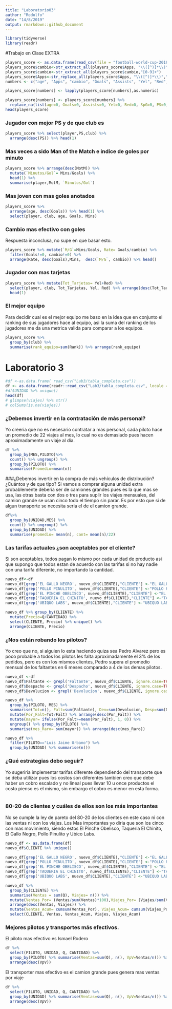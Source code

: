 ```yaml
---
title: "Laboratorio03"
author: "Rodolfo"
date: "14/8/2019"
output: rmarkdown::github_document
---
```


```r
library(tidyverse)
library(readr)
```

#Trabajo en Clase EXTRA
```r
players_score <- as.data.frame(read_csv(file = "football-world-cup-2018-dataset/Players_Score.csv"))
players_score$cambio<-str_extract_all(players_score$Apps, "\\([^)]*\\)","")
players_score$cambio<-str_extract_all(players_score$cambio,"[0-9]+")
players_score$Apps<-str_replace_all(players_score$Apps, "\\([^)]*\\)","")
numbers <- c("age", "Apps", "cambio", "Goals", "Assists", "Yel", "Red", "SpG", "PS", "AerialsWon", "MotM","Rating")

players_score[numbers] <- lapply(players_score[numbers],as.numeric)

players_score[numbers] <- players_score[numbers] %>%
  replace_na(list(age=0, Goals=0, Assists=0, Yel=0, Red=0, SpG=0, PS=0, AerialsWon=0,MotM=0, cambio=0))
head(players_score)
```
###  Jugador con mejor PS y de que club es
```r
players_score %>% select(player,PS,club) %>% 
  arrange(desc(PS)) %>% head(1)
```
### Mas veces a sido Man of the Match e indice de goles por minuto
```r
players_score %>% arrange(desc(MotM)) %>% 
  mutate(`Minutos/Gol`= Mins/Goals) %>% 
  head(1) %>% 
  summarise(player,MotM, `Minutos/Gol`)
```
### Mas joven con mas goles anotados
```r
players_score %>% 
  arrange(age, desc(Goals)) %>% head(1) %>% 
  select(player, club, age, Goals, Mins)
```
### Cambio mas efectivo con goles
Respuesta inconclusa, no supe en que basar esto.
```r
players_score %>% mutate(`M/G`=Mins/Goals, Rate= Goals/cambio) %>% 
  filter(Goals!=0, cambio!=0) %>% 
  arrange(Rate, desc(Goals),Mins,  desc(`M/G`, cambio)) %>% head()
```
### Jugador con mas tarjetas
```r
players_score %>% mutate(Tot_Tarjetas= Yel+Red) %>% 
  select(player, club, Tot_Tarjetas, Yel, Red) %>% arrange(desc(Tot_Tarjetas)) %>% 
  head(1)
```
### El mejor equipo
Para decidir cual es el mejor equipo me baso en la idea que en conjunto el ranking de sus jugadores hace al equipo, asi la suma del ranking de los jugadores me da una metrica valida para comparar a los equipos.
```r
players_score %>% 
  group_by(club) %>% 
  summarise(rank_equipo=sum(Rank)) %>% arrange(rank_equipo)
```

# Laboratorio 3
```r
#df <-as.data.frame( read_csv("Lab3/tabla_completa.csv"))
df <- as.data.frame(readr::read_csv("Lab3/tabla_completa.csv", locale = locale(encoding = "latin1")))
#df$UNIDAD %>% unique()
head(df)
# glimpse(viajes) %>% str()
# colSums(is.na(viajes))
```

### ¿Debemos invertir en la contratación de más personal?
Yo creeria que no es necesario contratar a mas personal, cada piloto hace un promedio de 22 viajes al mes, lo cual no es demasiado pues hacen aproximadamente un viaje al dia.
```r
df %>%
  group_by(MES,PILOTO)%>%
  count() %>% ungroup() %>% 
  group_by(PILOTO) %>% 
  summarise(Promedio=mean(n))
```
###¿Debemos invertir en la compra de más vehículos de distribución? ¿Cuántos y de que
tipo?
Si vamos a comprar alguna unidad extra probablemente deberia ser de camiones grandes pues es la que mas se usa, las otras basta con dos o tres para suplir los viajes mensuales, del camion grande se usan cinco todo el tiempo sin parar. Es por esto que si de algun transporte se necesita seria el de el camion grande.
```r
df%>%
  group_by(UNIDAD,MES) %>%
  count() %>% ungroup() %>% 
  group_by(UNIDAD) %>% 
  summarise(promedio= mean(n), cant= mean(n)/22)
```

### Las tarifas actuales ¿son aceptables por el cliente?
 Si son aceptables, todos pagan lo mismo por cada unidad de producto asi que supongo que todos estan de acuerdo con las tarifas si no hay nadie con una tarifa diferente, no importando la cantidad.
```r
nuevo_df<-df
nuevo_df[grep('EL GALLO NEGRO', nuevo_df$CLIENTE),"CLIENTE"] <-"EL GALLO NEGRO"
nuevo_df[grep('POLLO PINULITO', nuevo_df$CLIENTE),"CLIENTE"] <-"POLLO PINULITO"
nuevo_df[grep('EL PINCHE OBELISCO', nuevo_df$CLIENTE),"CLIENTE"] <-"EL PINCHE OBELISCO"
nuevo_df[grep('TAQUERIA EL CHINITO', nuevo_df$CLIENTE),"CLIENTE"] <-"TAQUERIA EL CHINITO"
nuevo_df[grep('UBIQUO LABS', nuevo_df$CLIENTE),"CLIENTE"] <-"UBIQUO LABS"

nuevo_df %>% group_by(CLIENTE) %>% 
  mutate(Precio=Q/CANTIDAD) %>% 
  select(CLIENTE, Precio) %>% unique() %>% 
  arrange(CLIENTE, Precio)
```

### ¿Nos están robando los pilotos?
Yo creo que no, si alguien lo esta haciendo quiza sea Pedro Alvarez pero es poco probable a todos los pilotos les falta aproximadamente el 3% de los pedidos, pero es con los mismos clientes, Pedro supera el promedio mensual de los faltantes en 6 meses comparado a 4 de los demas pilotos.

```r
nuevo_df <-df 
nuevo_df$Faltante <- grepl('Faltante', nuevo_df$CLIENTE, ignore.case=TRUE)
nuevo_df$Despacho <- grepl('Despacho', nuevo_df$CLIENTE, ignore.case=TRUE)
nuevo_df$Devolucion <- grepl('Devolucion', nuevo_df$CLIENTE, ignore.case=TRUE)

nuevo_df %>% 
  group_by(PILOTO, MES) %>% 
  summarise(Tot=n(), Falt=sum(Faltante), Dev=sum(Devolucion, Desp=sum(Despacho))) %>% 
  mutate(Por_Falt=Tot/Falt) %>% arrange(desc(Por_Falt)) %>% 
  mutate(mayor= ifelse(Por_Falt>=mean(Por_Falt), 1, 0)) %>% 
  ungroup() %>% group_by(PILOTO) %>% 
  summarise(mes_Raro= sum(mayor)) %>% arrange(desc(mes_Raro))
```
```r
nuevo_df %>% 
  filter(PILOTO=="Luis Jaime Urbano") %>% 
  group_by(UNIDAD) %>% summarise(n())
```


### ¿Qué estrategias debo seguir?
Yo sugeriria implementar tarifas diferente dependiendo del transporte que se deba utilizar pues los costos son diferentes tambien creo que debe haber un cobro escalado y no lineal pues llevar 10 u once productos el costo pienso es el mismo, sin embargo el cobro es menor en esta forma.
```r

```


### 80-20 de clientes y cuáles de ellos son los más importantes
No se cumple la ley de pareto del 80-20 de los clientes en este caso ni con las ventas ni con los viajes. Los Mas importantes yo diria que son los cinco con mas movimiento, siendo estos El Pinche Obelisco, Taqueria El Chinito, El Gallo Negro, Pollo Pinulito y Ubico Labs.
```r
nuevo_df <- as.data.frame(df)
nuevo_df$CLIENTE %>% unique()
```

```r
nuevo_df[grep('EL GALLO NEGRO', nuevo_df$CLIENTE),"CLIENTE"] <-"EL GALLO NEGRO"
nuevo_df[grep('POLLO PINULITO', nuevo_df$CLIENTE),"CLIENTE"] <-"POLLO PINULITO"
nuevo_df[grep('EL PINCHE OBELISCO', nuevo_df$CLIENTE),"CLIENTE"] <-"EL PINCHE OBELISCO"
nuevo_df[grep('TAQUERIA EL CHINITO', nuevo_df$CLIENTE),"CLIENTE"] <-"TAQUERIA EL CHINITO"
nuevo_df[grep('UBIQUO LABS', nuevo_df$CLIENTE),"CLIENTE"] <-"UBIQUO LABS"

nuevo_df %>% 
  group_by(CLIENTE) %>% 
  summarise(Ventas = sum(Q), Viajes= n()) %>% 
  mutate(Ventas_Por= (Ventas/sum(Ventas)*100),Viajes_Por= (Viajes/sum(Viajes)*100)) %>% 
  arrange(desc(Ventas, Viajes)) %>% 
  mutate(Ventas_Acum= cumsum(Ventas_Por), Viajes_Acum= cumsum(Viajes_Por)) %>% 
  select(CLIENTE, Ventas, Ventas_Acum, Viajes, Viajes_Acum)
```


### Mejores pilotos y transportes más efectivos.
El piloto mas efectivo es Ismael Rodero
```r
df %>% 
  select(PILOTO, UNIDAD, Q, CANTIDAD) %>% 
  group_by(PILOTO) %>% summarise(Ventas=sum(Q), n(), VpV=Ventas/n()) %>% 
  arrange(desc(VpV))
```
El transporter mas efectivo es el camion grande pues genera mas ventas por viaje
```r
df %>% 
  select(PILOTO, UNIDAD, Q, CANTIDAD) %>% 
  group_by(UNIDAD) %>% summarise(Ventas=sum(Q), n(), VpV=Ventas/n()) %>% 
  arrange(desc(VpV))
```





